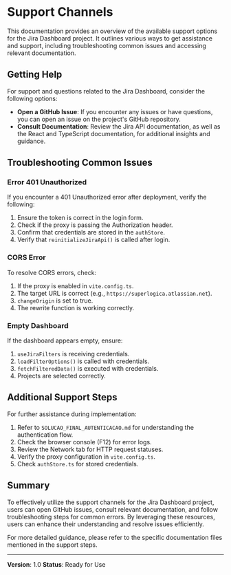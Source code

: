 # Support Channels

This documentation provides an overview of the available support options for the Jira Dashboard project. It outlines various ways to get assistance and support, including troubleshooting common issues and accessing relevant documentation.

## Getting Help

For support and questions related to the Jira Dashboard, consider the following options:

- **Open a GitHub Issue**: If you encounter any issues or have questions, you can open an issue on the project's GitHub repository.
- **Consult Documentation**: Review the Jira API documentation, as well as the React and TypeScript documentation, for additional insights and guidance.

## Troubleshooting Common Issues

### Error 401 Unauthorized

If you encounter a 401 Unauthorized error after deployment, verify the following:

1. Ensure the token is correct in the login form.
2. Check if the proxy is passing the Authorization header.
3. Confirm that credentials are stored in the `authStore`.
4. Verify that `reinitializeJiraApi()` is called after login.

### CORS Error

To resolve CORS errors, check:

1. If the proxy is enabled in `vite.config.ts`.
2. The target URL is correct (e.g., `https://superlogica.atlassian.net`).
3. `changeOrigin` is set to true.
4. The rewrite function is working correctly.

### Empty Dashboard

If the dashboard appears empty, ensure:

1. `useJiraFilters` is receiving credentials.
2. `loadFilterOptions()` is called with credentials.
3. `fetchFilteredData()` is executed with credentials.
4. Projects are selected correctly.

## Additional Support Steps

For further assistance during implementation:

1. Refer to `SOLUCAO_FINAL_AUTENTICACAO.md` for understanding the authentication flow.
2. Check the browser console (F12) for error logs.
3. Review the Network tab for HTTP request statuses.
4. Verify the proxy configuration in `vite.config.ts`.
5. Check `authStore.ts` for stored credentials.

## Summary

To effectively utilize the support channels for the Jira Dashboard project, users can open GitHub issues, consult relevant documentation, and follow troubleshooting steps for common errors. By leveraging these resources, users can enhance their understanding and resolve issues efficiently.

For more detailed guidance, please refer to the specific documentation files mentioned in the support steps.

---

**Version**: 1.0
**Status**: Ready for Use
